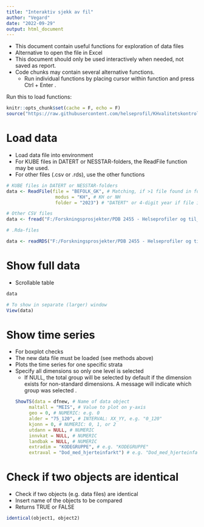 ```yaml
---
title: "Interaktiv sjekk av fil"
author: "Vegard"
date: "2022-09-29"
output: html_document
---
```


- This document contain useful functions for exploration of data files
- Alternative to open the file in Excel
- This document should only be used interactively when needed, not saved as report.
- Code chunks may contain several alternative functions. 
    - Run individual functions by placing cursor within function and press Ctrl + Enter . 

Run this to load functions: 

```r
knitr::opts_chunk$set(cache = F, echo = F)
source("https://raw.githubusercontent.com/helseprofil/KHvalitetskontroll/main/R/setup.R")
```


# Load data

* Load data file into environment
* For KUBE files in DATERT or NESSTAR-folders, the ReadFile function may be used. 
* For other files (.csv or .rds), use the other functions

```r
# KUBE files in DATERT or NESSTAR-folders
data <- ReadFile(file = "BEFOLK_GK", # Matching, if >1 file found in folder, specify file name further
                  modus = "KH", # KH or NH
                  folder = "2023") # "DATERT" or 4-digit year if file in NESSTAR-folder

# Other CSV files
data <- fread("F:/Forskningsprosjekter/PDB 2455 - Helseprofiler og til_/PRODUKSJON/ORGDATA/SSB/ENEFHIB/ORG/2023/ENEFHIB.csv")

# .Rda-files

data <- readRDS("F:/Forskningsprosjekter/PDB 2455 - Helseprofiler og til_/PRODUKSJON/PRODUKTER/MELLOMPROD/R/STABLAORG/DATERT/TRANGBODDHET_2022-11-07-18-38.rds")


```

# Show full data

* Scrollable table

```r
data 

# To show in separate (larger) window 
View(data)
```

# Show time series

- For boxplot checks
- The new data file must be loaded (see methods above)
- Plots the time series for one specific strata
- Specify all dimensions so only one level is selected
    - If NULL, the total group will be selected by default if the dimension exists
    for non-standard dimensions. A message will indicate which group was selected
    .
```r
ShowTS(data = dfnew, # Name of data object
       maltall = "MEIS", # Value to plot on y-axis
       geo = 0, # NUMERIC: e.g. 0
       alder = "75_120", # INTERVAL: XX_YY, e.g. "0_120"
       kjonn = 0, # NUMERIC: 0, 1, or 2
       utdann = NULL, # NUMERIC
       innvkat = NULL, # NUMERIC
       landbak = NULL, # NUMERIC
       extradim = "KODEGRUPPE", # e.g. "KODEGRUPPE"
       extraval = "Dod_med_hjerteinfarkt") # e.g. "Dod_med_hjerteinfarkt"
```

# Check if two objects are identical

* Check if two objects (e.g. data files) are identical
* Insert name of the objects to be compared
* Returns TRUE or FALSE

```r
identical(object1, object2)
```




